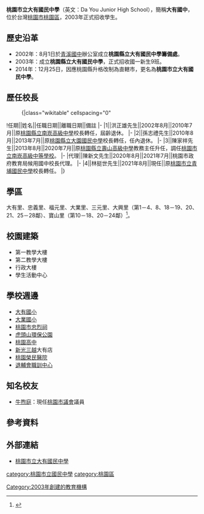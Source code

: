 {{Infobox_School
|name           =桃園市立大有國民中學
|other_name     =Da You Junior High School
|image          =Da You Junior High School Logo.gif
|motto          =科技、健康、活力、進步
|established    =2003年
|type           =市立[[國民中學|國民中學]]
|district       ={{flagicon|TWN}}[[台灣|台灣]][[桃園市|桃園市]][[桃園區|桃園區]]
|principal      =林挺世
|grades         =三年制，共38班。<br>七年級12班<br>八年級14班<br>九年級12班
|faculty        =107人
|staff          =12人
|students       =1,046（2022年）
|address        =330桃園市桃園區大有路215號
|tel            =886 3 261 3298
|website        =[http://www.dyjhs.tyc.edu.tw/ http://www.dyjhs.tyc.edu.tw/]
}}

'''桃園市立大有國民中學'''（英文：Da You Junior High School），簡稱'''大有國中'''，位於台灣[[桃園市|桃園市]][[桃園區|桃園區]]，2003年正式招收學生。

==歷史沿革==
*2002年：8月1日於[[桃園市立青溪國民中學|青溪國中]]辦公室成立'''桃園縣立大有國民中學籌備處'''。
*2003年：成立'''桃園縣立大有國民中學'''，正式招收國一新生9班。
*2014年：12月25日，因應桃園縣升格改制為直轄市，更名為'''桃園市立大有國民中學'''。

==歷任校長==
<!--原任校名以任職時校名為主，不需要更為現今名稱-->
:{|class="wikitable" cellspacing="0"
!任期||姓名||任職日期||離職日期||備註
|-
|1||洪正雄先生||2002年8月||2010年7月||原[[桃園市立南崁高級中等學校|桃園縣立南崁高級中學]]校長轉任，屆齡退休。
|-
|2||孫志禮先生||2010年8月||2013年7月||原[[桃園市立大園國民中學|桃園縣立大園國民中學]]校長轉任，任內退休。
|-
|3||陳家祥先生||2013年8月||2020年7月||原[[桃園市立壽山高級中等學校|桃園縣立壽山高級中學]]教務主任升任，調任[[桃園市立南崁高級中等學校|桃園市立南崁高級中等學校]]。
|-
|代理||陳新文先生||2020年8月||2021年7月||桃園市政府教育局候用國中校長代理。
|-
|4||林挺世先生||2021年8月||現任||原[[桃園市立青埔國民中學|桃園市立青埔國民中學]]校長轉任。
|}

==學區==
大有里、忠義里、福元里、大業里、三元里、大興里（第1－4、8、18－19、20、21、25－28鄰）、寶山里（第10－18、20－24鄰）<ref>{{Cite web |url=http://www.tycg.gov.tw/edu/home.jsp?id=42&parentpath=0,41 |title=桃園市107學年度國民中小學學區劃分一覽表 |accessdate=2018-06-03 |archive-date=2018-06-18 |archive-url=https://web.archive.org/web/20180618190839/http://www.tycg.gov.tw/edu/home.jsp?id=42&parentpath=0,41 |dead-url=no }}</ref>。

==校園建築==
*第一教學大樓
*第二教學大樓
*行政大樓
*學生活動中心

== 學校週邊 ==
*[[桃園市桃園區大有國民小學|大有國小]]
*[[桃園市桃園區大業國民小學|大業國小]]
*[[桃園市忠烈祠|桃園市忠烈祠]]
*[[虎頭山環保公園|虎頭山環保公園]]
*[[桃園市立桃園高級中等學校|桃園高中]]
*[[新光三越|新光三越]]大有店
*[[桃園榮民醫院|桃園榮民醫院]]
*[[退輔會職訓中心|退輔會職訓中心]]

==知名校友==
*[[牛煦庭|牛煦庭]]：現任[[桃園市議會|桃園市議會]]議員

==參考資料==
{{reflist}}

== 外部連結 ==
*[http://www.dyjhs.tyc.edu.tw/ 桃園市立大有國民中學] {{Wayback|url=http://www.dyjhs.tyc.edu.tw/ |date=20111005013118 }}

{{桃園市國民中小學}}

[[category:桃園市立國民中學|category:桃園市立國民中學]]
[[category:桃園區|category:桃園區]]
[[Category:2003年創建的教育機構|Category:2003年創建的教育機構]]